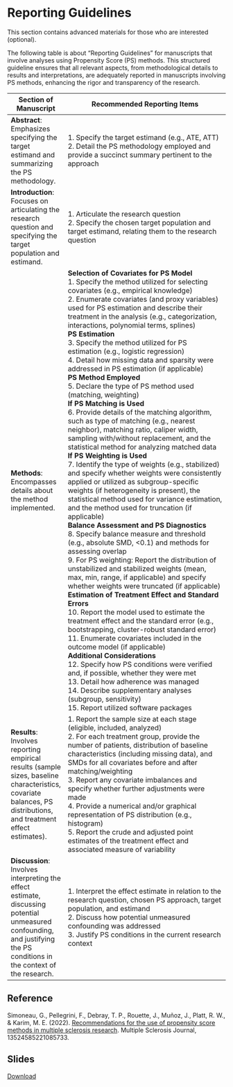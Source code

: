 # Reporting Guidelines {.unnumbered}

::: {.callout-note}
This section contains advanced materials for those who are interested (optional).
:::

The following table is about "Reporting Guidelines" for manuscripts that involve analyses using Propensity Score (PS) methods. This structured guideline ensures that all relevant aspects, from methodological details to results and interpretations, are adequately reported in manuscripts involving PS methods, enhancing the rigor and transparency of the research.

| Section of Manuscript | Recommended Reporting Items |
|------------|-------------------------------------------|
| **Abstract**: Emphasizes specifying the target estimand and summarizing the PS methodology.          | 1. Specify the target estimand (e.g., ATE, ATT) <br> 2. Detail the PS methodology employed and provide a succinct summary pertinent to the approach |
| **Introduction**: Focuses on articulating the research question and specifying the target population and estimand.      | 1. Articulate the research question <br> 2. Specify the chosen target population and target estimand, relating them to the research question |
| **Methods**: Encompasses details about the method implemented.           | **Selection of Covariates for PS Model** <br> 1. Specify the method utilized for selecting covariates (e.g., empirical knowledge) <br> 2. Enumerate covariates (and proxy variables) used for PS estimation and describe their treatment in the analysis (e.g., categorization, interactions, polynomial terms, splines) <br> **PS Estimation** <br> 3. Specify the method utilized for PS estimation (e.g., logistic regression) <br> 4. Detail how missing data and sparsity were addressed in PS estimation (if applicable) <br> **PS Method Employed** <br> 5. Declare the type of PS method used (matching, weighting) <br> **If PS Matching is Used** <br> 6. Provide details of the matching algorithm, such as type of matching (e.g., nearest neighbor), matching ratio, caliper width, sampling with/without replacement, and the statistical method for analyzing matched data <br> **If PS Weighting is Used** <br> 7. Identify the type of weights (e.g., stabilized) and specify whether weights were consistently applied or utilized as subgroup-specific weights (if heterogeneity is present), the statistical method used for variance estimation, and the method used for truncation (if applicable) <br> **Balance Assessment and PS Diagnostics** <br> 8. Specify balance measure and threshold (e.g., absolute SMD, <0.1) and methods for assessing overlap <br> 9. For PS weighting: Report the distribution of unstabilized and stabilized weights (mean, max, min, range, if applicable) and specify whether weights were truncated (if applicable) <br> **Estimation of Treatment Effect and Standard Errors** <br> 10. Report the model used to estimate the treatment effect and the standard error (e.g., bootstrapping, cluster-robust standard error) <br> 11. Enumerate covariates included in the outcome model (if applicable) <br> **Additional Considerations** <br> 12. Specify how PS conditions were verified and, if possible, whether they were met <br> 13. Detail how adherence was managed <br> 14. Describe supplementary analyses (subgroup, sensitivity) <br> 15. Report utilized software packages |
| **Results**: Involves reporting empirical results (sample sizes, baseline characteristics, covariate balances, PS distributions, and treatment effect estimates).           | 1. Report the sample size at each stage (eligible, included, analyzed) <br> 2. For each treatment group, provide the number of patients, distribution of baseline characteristics (including missing data), and SMDs for all covariates before and after matching/weighting <br> 3. Report any covariate imbalances and specify whether further adjustments were made <br> 4. Provide a numerical and/or graphical representation of PS distribution (e.g., histogram) <br> 5. Report the crude and adjusted point estimates of the treatment effect and associated measure of variability |
| **Discussion**: Involves interpreting the effect estimate, discussing potential unmeasured confounding, and justifying the PS conditions in the context of the research.        | 1. Interpret the effect estimate in relation to the research question, chosen PS approach, target population, and estimand <br> 2. Discuss how potential unmeasured confounding was addressed <br> 3. Justify PS conditions in the current research context |

## Reference

Simoneau, G., Pellegrini, F., Debray, T. P., Rouette, J., Muñoz, J., Platt, R. W., & Karim, M. E. (2022). [Recommendations for the use of propensity score methods in multiple sclerosis research](https://doi.org/10.1177/13524585221085733). Multiple Sclerosis Journal, 13524585221085733.


## Slides

[Download](https://github.com/ehsanx/PS-survey/raw/main/slides/7PropensityscoreanalysisReportingGuideline.pdf)